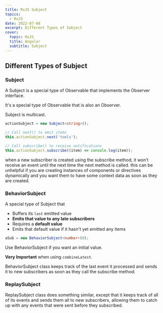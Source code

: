 ```yaml
---
title: RxJS Subject
topics:
  - RxJS
date: 2022-07-08
excerpt: Different Types of Subject
cover:
  topic: RxJS
  title: Angular
  subtitle: Subject
---
```


## Different Types of Subject

### Subject

A Subject is a special type of Observable that implements the Observer interface.

It's a special type of Observable that is also an Observer.

Subject is multicast.

```ts
actionSubject = new Subject<string>();

// Call next() to emit items
this.actionSubject.next('tools');

// Call subscribe() to receive notifications
this.actionSubject.subscribe((item) => console.log(item));
```

<Quote color="red" title="Limitations">
  when a new subscriber is created using the subscribe method, it won’t receive an event until the next time the next
  method is called. this can be unhelpful if you are creating instances of components or directives dynamically and you
  want them to have some context data as soon as they are created.
</Quote>

### BehaviorSubject

A special type of Subject that

- Buffers its `last` emitted value
- **Emits that value to any late subscribers**
- Requires a **default value**
- Emits that default value if it hasn't yet emitted any items

```ts
aSub = new BehaviorSubject<number>(0);
```

Use BehaviorSubject if you want an initial value.

**Very Important** when using `combineLatest`.

BehaviorSubject class keeps track of the last event it processed and sends it to new subscribers as soon as they call
the subscribe method.

### ReplaySubject

ReplaySubject class does something similar, except that it keeps track of all of its events and sends them all to new
subscribers, allowing them to catch up with any events that were sent before they subscribed.
